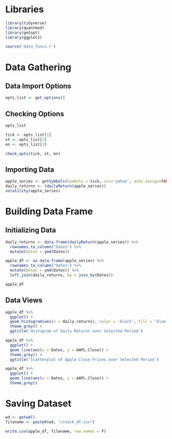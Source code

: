 
# Libraries
```r
library(tidyverse)
library(quantmod)
library(getopt)
library(ggplot2)

source('data_funcs.r')
```


# Data Gathering

## Data Import Options
```r
opts_list <- get_options()
```

## Checking Options
```r
opts_list 

tick <- opts_list[1]
st <- opts_list[2]
en <- opts_list[3]

check_opts(tick, st, en)
```



## Importing Data
```r

apple_series <- getSymbols(Symbols = tick, src='yahoo', auto.assign=FALSE, from=st, to=en)
daily_returns <- (dailyReturn(apple_series))
volatility(apple_series)
```


# Building  Data Frame

## Initializing Data
```r

daily_returns <- data.frame(dailyReturn(apple_series)) %>%
  rownames_to_column("Dates") %>%
  mutate(Dates = ymd(Dates))

apple_df <- as.data.frame(apple_series) %>%
  rownames_to_column("Dates") %>%
  mutate(Dates = ymd(Dates)) %>%
  left_join(daily_returns, by = join_by(Dates))

apple_df
```

## Data Views
```r
apple_df %>%
  ggplot() +
  geom_histogram(aes(x = daily.returns), color = 'black', fill = 'blue') +
  theme_grey() +
  ggtitle('Histogram of Daily Returns over Selected Period')

apple_df %>%
  ggplot() +
  geom_line(aes(x = Dates, y = AAPL.Close)) + 
  theme_grey() +
  ggtitle('Scatterplot of Apple Close Prices over Selected Period') 

apple_df %>%
  ggplot() +
  geom_line(aes(x = Dates, y = AAPL.Close)) +
  theme_grey()

```

# Saving Dataset
```r
wd <- getwd()
filename <- paste0(wd, "/stock_df.csv")

write.csv(apple_df, filename, row.names = F)
```




